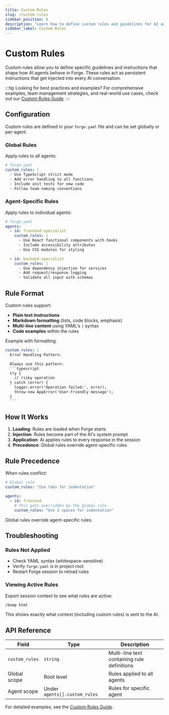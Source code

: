 ```yaml
---
title: Custom Rules
slug: /custom-rules
sidebar_position: 6
description: "Learn how to define custom rules and guidelines for AI agents in Forge"
sidebar_label: Custom Rules
---
```


# Custom Rules

Custom rules allow you to define specific guidelines and instructions that shape how AI agents behave in Forge. These rules act as persistent instructions that get injected into every AI conversation.

:::tip Looking for best practices and examples?
For comprehensive examples, team management strategies, and real-world use cases, check out our [Custom Rules Guide](/docs/custom-rules-guide).
:::

## Configuration

Custom rules are defined in your `forge.yaml` file and can be set globally or per-agent.

### Global Rules

Apply rules to all agents:

```yaml
# forge.yaml
custom_rules: |
  - Use TypeScript strict mode
  - Add error handling to all functions
  - Include unit tests for new code
  - Follow team naming conventions
```

### Agent-Specific Rules

Apply rules to individual agents:

```yaml
# forge.yaml
agents:
  - id: frontend-specialist
    custom_rules: |
      - Use React functional components with hooks
      - Include accessibility attributes
      - Use CSS modules for styling

  - id: backend-specialist
    custom_rules: |
      - Use dependency injection for services
      - Add request/response logging
      - Validate all input with schemas
```

## Rule Format

Custom rules support:

- **Plain text instructions**
- **Markdown formatting** (lists, code blocks, emphasis)
- **Multi-line content** using YAML's `|` syntax
- **Code examples** within the rules

Example with formatting:

````yaml
custom_rules: |
  Error Handling Pattern:

  Always use this pattern:
  ```typescript
  try {
    // risky operation
  } catch (error) {
    logger.error('Operation failed:', error);
    throw new AppError('User-friendly message');
  }
  ```
````

## How It Works

1. **Loading**: Rules are loaded when Forge starts
2. **Injection**: Rules become part of the AI's system prompt
3. **Application**: AI applies rules to every response in the session
4. **Precedence**: Global rules override agent-specific rules

## Rule Precedence

When rules conflict:

```yaml
# Global rule
custom_rules: "Use tabs for indentation"

agents:
  - id: frontend
    # This gets overridden by the global rule
    custom_rules: "Use 2 spaces for indentation"
```

Global rules override agent-specific rules.

## Troubleshooting

### Rules Not Applied

- Check YAML syntax (whitespace-sensitive)
- Verify `forge.yaml` is in project root
- Restart Forge session to reload rules

### Viewing Active Rules

Export session context to see what rules are active:

```bash
/dump html
```

This shows exactly what context (including custom rules) is sent to the AI.

## API Reference

| Field          | Type                          | Description                                 |
| -------------- | ----------------------------- | ------------------------------------------- |
| `custom_rules` | `string`                      | Multi-line text containing rule definitions |
| Global scope   | Root level                    | Rules applied to all agents                 |
| Agent scope    | Under `agents[].custom_rules` | Rules for specific agent                    |

For detailed examples, see the [Custom Rules Guide](/guides/custom-rules-guide).
